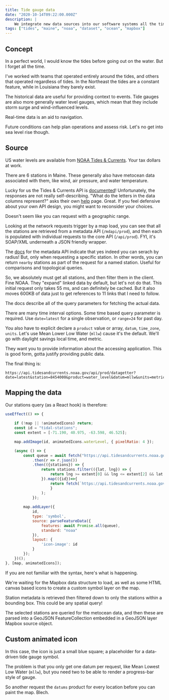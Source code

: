 ```yaml
---
title: Tide gauge data
date: "2020-10-14T09:22:00.000Z"
description: |
    We integrate new data sources into our software systems all the time, and thought it would be a good idea to start documenting the how and why. This one describes tide gauge data from NOAA.
tags: ["tides", "maine", "noaa", "dataset", "ocean", "mapbox"]
---
```

## Concept 
In a perfect world, I would know the tides before going out on the water. But I forget all the time. 

I've worked with teams that operated entirely around the tides, and others that operated regardless of tides. In the Northeast the tides are a constant feature, while in Louisiana they barely exist.

The historical data are useful for providing context to events. Tide gauges are also more generally water level gauges, which mean that they include storm surge and wind-influenced levels.

Real-time data is an aid to navigation.

Future conditions can help plan operations and assess risk. Let's no get into sea level rise though.

## Source
US water levels are available from [NOAA Tides & Currents](https://tidesandcurrents.noaa.gov/stations.html?type=Water+Levels#Maine). Your tax dollars at work. 

There are 6 stations in Maine. These generally also have metocean data associated with them, like wind, air pressure, and water temperature. 

Lucky for us the Tides & Currents API is [documented](https://api.tidesandcurrents.noaa.gov/api/prod/)! Unfortunately, the responses are not really self-describing. "What do the letters in the data columns represent?" asks their own [help](https://api.tidesandcurrents.noaa.gov/api/prod/responseHelp.html) page. Great. If you feel defensive about your own API design, you might want to reconsider your choices. 

Doesn't seem like you can request with a geographic range.

Looking at the network requests trigger by a map load, you can see that all the stations are retrieved from a metadata API (`/mdapi/prod`), and then each is populated with individual requests to the core API (`/api/prod`). FYI, it's SOAP/XML underneath a JSON friendly wrapper. 

The [docs](https://api.tidesandcurrents.noaa.gov/mdapi/prod/) for the metadata API indicate that yes indeed you can serach by radius! But, only when requesting a specific station. In other words, you can return `nearby` stations as part of the request for a named station. Useful for comparisons and topological queries.

So, we absolutely must get all stations, and then filter them in the client. Fine NOAA. They "expand" linked data by default, but let's not do that. This initial request only takes 55 ms, and can definitely be cached. But it also moves 600KB of data just to get references to 11 links that I need to follow. 

The docs describe all of the query parameters for fetching the actual data. 

There are many time interval options. Some time based query parameter is required. Use `date=latest` for a single observation, or `range=24` for past day. 

You also have to explicit declare a `product` value or array, `datum`, `time_zone`, `units`. Let's use Mean Lower Low Water (`mllw`) cause it's the default. We'll go with daylight savings local time, and metric.

They want you to provide information about the accessing application. This is good form, gotta justify providing public data.

The final thing is:
```
https://api.tidesandcurrents.noaa.gov/api/prod/datagetter?date=latest&station=8454000&product=water_level&datum=mllw&units=metric&time_zone=lst_ldt&application=oceanics.io&format=json
```

## Mapping the data

Our stations query (as a React hook) is therefore:

```JavaScript
useEffect(() => {
    
    if (!map || !animatedIcons) return;
    const id = "tidal-stations";
    const extent = [-71.190, 40.975, -63.598, 46.525];

    map.addImage(id, animatedIcons.waterLevel, { pixelRatio: 4 });

    (async () => {
        const queue = await fetch("https://api.tidesandcurrents.noaa.gov/mdapi/prod/webapi/stations.json?type=waterlevels")
            .then(r => r.json())
            .then(({stations}) => {
                return stations.filter(({lat, lng}) => {
                    return lng >= extent[0] && lng <= extent[2] && lat >= extent[1] && lat <= extent[3];
                }).map(({id})=>{
                    return fetch(`https://api.tidesandcurrents.noaa.gov/api/prod/datagetter?date=latest&station=${id}&product=water_level&datum=mllw&units=metric&time_zone=lst_ldt&application=oceanics.io&format=json`).then(r => r.json())
                    }
                );
            });
        
        map.addLayer({
            id,
            type: 'symbol',
            source: parseFeatureData({
                features: await Promise.all(queue), 
                standard: "noaa"
            }),
            layout: {
                'icon-image': id
            }
        });     
    })();
}, [map, animatedIcons]);
```

If you are not familiar with the syntax, here's what is happening.

We're waiting for the Mapbox data structure to load, as well as some HTML canvas based icons to create a custom symbol layer on the map.

Station metadata is retrieved then filtered down to only the stations within a bounding box. This could be any spatial query!

The selected stations are queried for the metocean data, and then these are parsed into a GeoJSON FeatureCollection embedded in a GeoJSON layer Mapbox source object. 

## Custom animated icon

In this case, the icon is just a small blue square; a placeholder for a data-driven tide gauge symbol. 

The problem is that you only get one datum per request, like Mean Lowest Low Water (`mllw`), but you need two to be able to render a progress-bar style of gauge. 

So another request the `datums` product for every location before you can paint the map. Blech.
